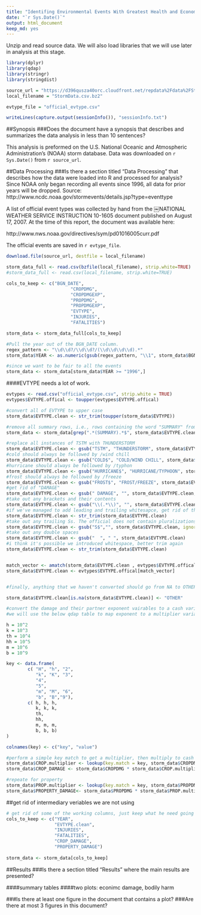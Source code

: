 ```yaml
---
title: "Identifing Environmental Events With Greatest Health and Economic Effects"
date: "`r Sys.Date()`"
output: html_document
keep_md: yes
---
```


Unzip and read source data. We will also load libraries that we will use later in analysis at this stage.


```r

library(dplyr)
library(qdap)
library(stringr)
library(stringdist)

source_url = "https://d396qusza40orc.cloudfront.net/repdata%2Fdata%2FStormData.csv.bz2"
local_filename = "StormData.csv.bz2"

evtype_file = "official_evtype.csv"

writeLines(capture.output(sessionInfo()), "sessionInfo.txt")

```


##Synopsis
###Does the document have a synopsis that describes and summarizes the data analysis in less than 10 sentences?


This analysis is preformed on the U.S. National Oceanic and Atmospheric Administration's (NOAA) storm database. Data was downloaded on `r Sys.Date()` from `r source_url`.



##Data Processing
###Is there a section titled "Data Processing" that describes how the data were loaded into R and processed for analysis?
Since NOAA only began recording all events since 1996, all data for prior years will be dropped. Source: http://www.ncdc.noaa.gov/stormevents/details.jsp?type=eventtype

A list of official event types was collected by hand from the ￼NATIONAL WEATHER SERVICE INSTRUCTION 10-1605 document published on August 17, 2007. At the time of this report, the document was available here:

http://www.nws.noaa.gov/directives/sym/pd01016005curr.pdf

The official events are saved in `r evtype_file`.


```r

download.file(source_url, destfile = local_filename)

storm_data_full <- read.csv(bzfile(local_filename), strip.white=TRUE)
#storm_data_full <- read.csv(local_filename, strip.white=TRUE)

cols_to_keep <- c("BGN_DATE", 
                        "CROPDMG",
                        "CROPDMGEXP",
                        "PROPDMG",
                        "PROPDMGEXP",
                        "EVTYPE",
                        "INJURIES",
                        "FATALITIES")

storm_data <- storm_data_full[cols_to_keep]

#Pull the year out of the BGN_DATE column.
regex_pattern <- "\\d\\d?/\\d\\d?/(\\d\\d\\d\\d).*"
storm_data$YEAR <- as.numeric(gsub(regex_pattern, "\\1", storm_data$BGN_DATE))

#since we want to be fair to all the events
storm_data <- storm_data[storm_data$YEAR >= "1996",]

```


####EVTYPE needs a lot of work.
```r
evtypes <- read.csv("official_evtype.csv", strip.white = TRUE)
evtypes$EVTYPE.offical <- toupper(evtypes$EVTYPE.offical)

#convert all of EVTYPE to upper case
storm_data$EVTYPE.clean <- str_trim(toupper(storm_data$EVTYPE))

#remove all summary rows, i.e., rows containing the word "SUMMARY" from EVTYPE.clean
storm_data <- storm_data[grep(".*(SUMMARY).*$", storm_data$EVTYPE.clean, invert = TRUE),]

#replace all instances of TSTM with THUNDERSTORM
storm_data$EVTYPE.clean <- gsub("TSTM", "THUNDERSTORM", storm_data$EVTYPE.clean, ignore.case = TRUE)
#cold should always be followed by /wind chill
storm_data$EVTYPE.clean <- gsub("COLD$", "COLD/WIND CHILL", storm_data$EVTYPE.clean, ignore.case = TRUE)
#hurricane should always be followed by /typhon
storm_data$EVTYPE.clean <- gsub("HURRICANE$", "HURRICANE/TYPHOON", storm_data$EVTYPE.clean, ignore.case = TRUE)
#frost should always be followed by /freeze
storm_data$EVTYPE.clean <- gsub("FROST$", "FROST/FREEZE", storm_data$EVTYPE.clean, ignore.case = TRUE)
#get rid of "DAMAGE"
storm_data$EVTYPE.clean <- gsub(" DAMAGE", "", storm_data$EVTYPE.clean, ignore.case = TRUE)
#take out any brackets and their contents
storm_data$EVTYPE.clean <- gsub("\\(.*\\)", "", storm_data$EVTYPE.clean, ignore.case = TRUE)
#if we've managed to add leading and trailing whitesapce, get rid of that
storm_data$EVTYPE.clean <- str_trim(storm_data$EVTYPE.clean)
#take out any trailing Ss. The official does not contain pluralizations
storm_data$EVTYPE.clean <- gsub("S$","", storm_data$EVTYPE.clean, ignore.case = TRUE)
#take out any double spaces
storm_data$EVTYPE.clean <- gsub("  ", " ", storm_data$EVTYPE.clean)
#i think it's possible we introduced whitespace, better trim again
storm_data$EVTYPE.clean <- str_trim(storm_data$EVTYPE.clean)


match_vector <- amatch(storm_data$EVTYPE.clean , evtypes$EVTYPE.offical)
storm_data$EVTYPE.clean <- evtypes$EVTYPE.offical[match_vector]


#finally, anything that we haven't converted should go from NA to OTHER

storm_data$EVTYPE.clean[is.na(storm_data$EVTYPE.clean)] <- "OTHER"
```

```r
#convert the damage and their partner exponent vairables to a cash variable
#we will use the below qdap table to map exponent to a multiplier variable and then to cash

h = 10^2
k = 10^3
th = 10^4
hh = 10^5
m = 10^6
b = 10^9

key <- data.frame(
        c( "H", "h", "2", 
           "k", "K", "3",
           "4",
           "5",
           "m", "M", "6", 
           "b", "B","9"),
        c( h, h, h,
           k, k, k,
           th,
           hh,
           m, m, m,
           b, b, b)
)

colnames(key) <- c("key", "value")

#perform a simple key match to get a multiplier, then multiply to cash
storm_data$CROP.multiplier <- lookup(key.match = key, storm_data$CROPDMGEXP, missing = 1)
storm_data$CROP_DAMAGE <- storm_data$CROPDMG * storm_data$CROP.multiplier

#repeate for property
storm_data$PROP.multiplier <- lookup(key.match = key, storm_data$PROPDMGEXP, missing = 1)
storm_data$PROPERTY_DAMAGE<- storm_data$PROPDMG * storm_data$PROP.multiplier

```

##get rid of intermediary veriables we are not using
```r
# get rid of some of the working columns, just keep what he need going forward
cols_to_keep <- c("YEAR", 
                  "EVTYPE.clean",
                  "INJURIES",
                  "FATALITIES",
                  "CROP_DAMAGE",
                  "PROPERTY_DAMAGE")
                
storm_data <- storm_data[cols_to_keep]
```



##Results
###Is there a section titled "Results" where the main results are presented?


####summary tables
####two plots: econimc damage, bodily harm

###Is there at least one figure in the document that contains a plot?
###Are there at most 3 figures in this document?
